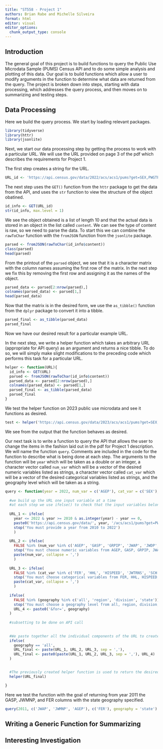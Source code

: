 ```yaml
---
title: "ST558 - Project 1"
authors: Brian Rabe and Michelle Silveira
format: html
editor: visual
editor_options: 
  chunk_output_type: console
---
```

## Introduction

The general goal of this project is to build functions to query the Public Use Microdata Sample (PUMS) Census API and to do some simple analysis and plotting of this data. Our goal is to build functions which allow a user to modify arguments in the function to determine what data are returned from the query. The project is broken down into steps, starting with data processing, which addresses the query process, and then moves on to summarizing and testing steps. 


## Data Processing
Here we build the query process. 
We start by loading relevant packages.

```r
library(tidyverse)
library(httr)
library(jsonlite)
```

Next, we start our data processing step by getting the process to work with a particular URL. We will use the URL provided on page 3 of the pdf which describes the requirements for Project 1.

The first step creates a string for the URL.

```r
URL_id <- 'https://api.census.gov/data/2022/acs/acs1/pums?get=SEX,PWGTP,MAR&SCHL=24'
```

The next step uses the `GET()` function from the `httr` package to get the data from the API, and uses the `str` function to view the structure of the object obatined.

```r
id_info <- GET(URL_id)
str(id_info, max.level = 1)
```

We see the object obtained is a list of length 10 and that the actual data is stored in an object in the list called `content`. We can see the type of content is raw, so we need to parse the data. To start this we can combine the `rawToChar` function with the `fromJSON` function from the `jsonlite` package.

```r
parsed <- fromJSON(rawToChar(id_info$content))
class(parsed)
head(parsed)
```

From the printout of the `parsed` object, we see that it is a character matrix with the column names assuming the first row of the matrix. In the next step we fix this by removing the first row and assigning it as the names of the object.

```r
parsed_data <- parsed[2:nrow(parsed),]
colnames(parsed_data) <- parsed[1,]
head(parsed_data)
```

Now that the matrix is in the desired form, we use the `as_tibble()` function from the `dplyr` package to convert it into a tibble.

```r
parsed_final <- as_tibble(parsed_data)
parsed_final
```

Now we have our desired result for a particular example URL.

In the next step, we write a helper function which takes an arbitrary URL (appropriate for API query) as an argument and returns a nice tibble. To do so, we will simply make slight modifications to the preceding code which performs this task for a particular URL.

```r
helper <- function(URL){
  id_info <- GET(URL)
  parsed <- fromJSON(rawToChar(id_info$content))
  parsed_data <- parsed[2:nrow(parsed),]
  colnames(parsed_data) <- parsed[1,]
  parsed_final <- as_tibble(parsed_data)
  parsed_final
}
```

We test the helper function on 2023 public use microdata and see it functions as desired.

```r
test <- helper('https://api.census.gov/data/2023/acs/acs1/pums?get=SEX,PWGTP,MAR&SCHL=24')
```

We see from the output that the function behaves as desired.

Our next task is to write a function to query the API that allows the user to change the items in the fashion laid out in the pdf for Project 1 description. We will name the function `query`. Comments are included in the code for the function to describe what is being done at each step. The arguments to the function will be `year` which will be taken as a double or an integer, a character vector called `num_var` which will be a vector of the desired numeric variables listed as strings, a character vector called `cat_var` which will be a vector of the desired categorical variables listed as strings, and the geography level which will be taken as a string. 

```r
query <- function(year = 2022, num_var = c('AGEP'), cat_var = c('SEX'), geography = 'all'){
  
  #we build up the URL one input variable at a time
  #at each step we use ifelse() to check that the input variables belong to the allowable set of variables
  
  URL_1 <- ifelse(
    year <= 2022 & year >= 2010 & as.integer(year) - year == 0, 
    paste0('https://api.census.gov/data/', year, '/acs/acs1/pums?get=PWGTP'), 
    stop('You must provide a year from 2010 to 2022')
    )
  
  URL_2 <- ifelse(
    FALSE %in% (num_var %in% c('AGEP', 'GASP', 'GRPIP', 'JWAP', 'JWDP', 'JWMNP')),
    stop('You must choose numeric variables from AGEP, GASP, GRPIP, JWAP, JWDP, or JWMNP'),
    paste(num_var, collapse = ',')
    )
  
  URL_3 <- ifelse(
    FALSE %in% (cat_var %in% c('FER', 'HHL', 'HISPEED', 'JWTRNS', 'SCH', 'SCHL', 'SEX')),
    stop('You must choose categorical variables from FER, HHL, HISPEED, JWTRNS, SCH, SCHL, or SEX'),
    paste(cat_var, collapse = ',')
    )
  
  ifelse(
    FALSE %in% (geography %in% c('all', 'region', 'division', 'state')),
    stop('You must choose a geography level from all, region, division, or state'),
    URL_4 <- paste0('&for=', geography)
  )
    
  #subsetting to be done on API call
  
  
  #We paste together all the individual components of the URL to create a final URL 
  ifelse(
    geography == 'all',
    URL_final <- paste(URL_1, URL_2, URL_3, sep = ','),
    URL_final <- paste0(paste(URL_1, URL_2, URL_3, sep = ','), URL_4)
  )
  

  #The previously created helper function is used to return the desired tibble in character form, which is stored in object data_character
  helper(URL_final)

}
```

Here we test the function with the goal of returning from year 2011 the GASP, JWMNP, and FER columns with the state geography specified.

```r
query(2011, c('JWAP', 'JWMNP', 'AGEP'), c('FER'), geography = 'state')
```



## Writing a Generic Function for Summarizing

## Interesting Investigation

